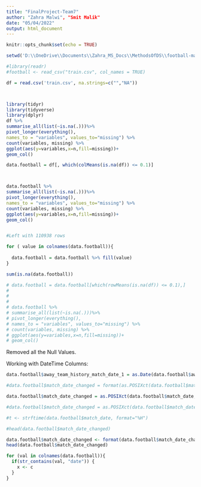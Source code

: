 ---
title: "FinalProject-Team7"
author: "Zahra Malwi", "Smit Malik"
date: "05/04/2022"
output: html_document
---

```{r setup, include=FALSE}
knitr::opts_chunk$set(echo = TRUE)
```

```{r}

setwd('D:\\OneDrive\\Documents\\Zahra_MS_Docs\\MethodsOfDS\\football-match-probability-prediction')

#library(readr)
#football <- read_csv("train.csv", col_names = TRUE)


```

```{r}
df = read.csv('train.csv', na.strings=c("","NA"))



library(tidyr)
library(tidyverse)
library(dplyr)
df %>%
summarise_all(list(~is.na(.)))%>%
pivot_longer(everything(),
names_to = "variables", values_to="missing") %>%
count(variables, missing) %>%
ggplot(aes(y=variables,x=n,fill=missing))+
geom_col()

```
```{r}

data.football = df[, which(colMeans(is.na(df)) <= 0.1)]



data.football %>%
summarise_all(list(~is.na(.)))%>%
pivot_longer(everything(),
names_to = "variables", values_to="missing") %>%
count(variables, missing) %>%
ggplot(aes(y=variables,x=n,fill=missing))+
geom_col()


#Left with 110938 rows
```

```{r}
for ( value in colnames(data.football)){
  
  data.football = data.football %>% fill(value)
}

```
```{r}
sum(is.na(data.football))
```
```{r}

# data.football = data.football[which(rowMeans(is.na(df)) <= 0.1),]
# 
# 
# 
# data.football %>%
# summarise_all(list(~is.na(.)))%>%
# pivot_longer(everything(),
# names_to = "variables", values_to="missing") %>%
# count(variables, missing) %>%
# ggplot(aes(y=variables,x=n,fill=missing))+
# geom_col()

```


Removed all the Null Values.

Working with DateTime Columns:

```{r}
data.football$away_team_history_match_date_1 = as.Date(data.football$away_team_history_match_date_1)

```

```{r}
#data.football$match_date_changed = format(as.POSIXct(data.football$match_date), format = "%H:%M:%S")

data.football$match_date_changed = as.POSIXct(data.football$match_date,format="%Y-%m-%d %H:%M:%S", tz = "")

#data.football$match_date_changed = as.POSIXct(data.football$match_date,format="")

#t <- strftime(data.football$match_date, format="%H")

```

```{r}
#head(data.football$match_date_changed)

data.football$match_date_changed <- format(data.football$match_date_changed, format =  "%H:%M")
head(data.football$match_date_changed)

```


```{r}

for (val in colnames(data.football)){
  if(str_contains(val, "date")) {
    x <- c
  }
}

```
